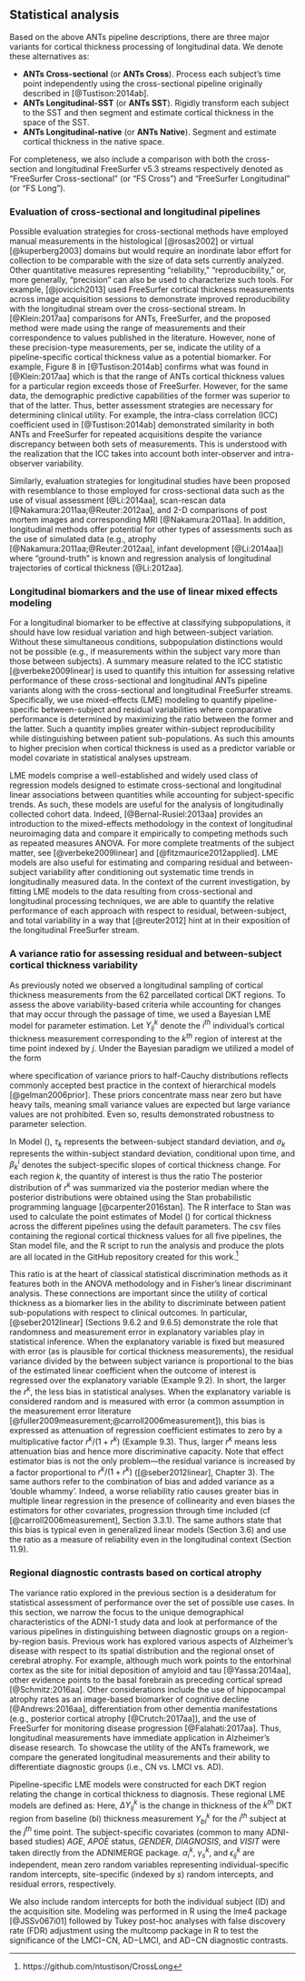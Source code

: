 
## Statistical analysis

Based on the above ANTs pipeline descriptions, there are three
major variants for cortical thickness processing of longitudinal data. We
denote these alternatives as:

* __ANTs Cross-sectional__ (or __ANTs Cross__). Process each subject's time point independently using the
  cross-sectional pipeline originally described in [@Tustison:2014ab].
* __ANTs Longitudinal-SST__ (or __ANTs SST__).  Rigidly transform each subject to the SST and then
   segment and estimate cortical thickness in the space of the SST.
* __ANTs Longitudinal-native__ (or __ANTs Native__).  Segment and estimate cortical thickness in the native space.

For completeness, we also include a comparison with both the cross-section and
longitudinal FreeSurfer v5.3 streams respectively denoted as "FreeSurfer Cross-sectional" (or
"FS Cross") and "FreeSurfer Longitudinal" (or "FS Long").

### Evaluation of cross-sectional and longitudinal pipelines

Possible evaluation strategies for cross-sectional methods have
employed manual measurements in the histological [@rosas2002] or virtual [@kuperberg2003]
domains but would require an inordinate labor effort for collection
to be comparable with the size of data sets currently analyzed.  Other quantitative measures
representing "reliability," "reproducibility," or, more generally, "precision"
can also be used to characterize such tools.  For example, [@jovicich2013]
used FreeSurfer cortical thickness measurements across image
acquisition sessions to demonstrate improved reproducibility with the longitudinal
stream over the cross-sectional stream.  In [@Klein:2017aa]
comparisons for ANTs, FreeSurfer, and the proposed method were made using
the range of measurements and their correspondence to values published in the
literature.  However, none of these precision-type measurements, per se,
indicate the utility of a pipeline-specific cortical thickness value as a potential biomarker.
For example, Figure 8 in [@Tustison:2014ab] confirms what was found in [@Klein:2017aa]
which is that the range of ANTs cortical thickness values for a particular region
exceeds those of FreeSurfer.  However, for the same data, the demographic predictive
capabilities of the former was superior to that of the latter.  Thus, better
assessment strategies are necessary for determining clinical utility.  For example,
the intra-class correlation (ICC) coefficient used
in [@Tustison:2014ab] demonstrated similarity in both ANTs and FreeSurfer
for repeated acquisitions despite the variance discrepancy between both sets of measurements.
This is understood with the realization that the ICC takes into account both inter-observer
and intra-observer variability.


Similarly, evaluation strategies for longitudinal studies have been proposed
with resemblance to those employed for cross-sectional data such as the
use of visual assessment [@Li:2014aa], scan-rescan data
[@Nakamura:2011aa;@Reuter:2012aa],
and 2-D comparisons of post mortem images and corresponding MRI
[@Nakamura:2011aa].
In addition, longitudinal methods offer potential for other types of assessments
such as the use of simulated data (e.g., atrophy
[@Nakamura:2011aa;@Reuter:2012aa], infant development
[@Li:2014aa]) where "ground-truth"
is known and
regression analysis of longitudinal trajectories of cortical
thickness [@Li:2012aa].

### Longitudinal biomarkers and the use of linear mixed effects modeling

For a longitudinal biomarker to be effective at classifying subpopulations,
it should have low residual variation and high between-subject variation.
Without these simultaneous conditions, subpopulation distinctions would not be possible (e.g., if
measurements within the subject vary more than those between subjects).
A summary measure related to the ICC statistic [@verbeke2009linear]
is used to quantify this intuition for assessing
relative performance of these
cross-sectional and longitudinal ANTs pipeline variants along with the
cross-sectional and longitudinal FreeSurfer streams. Specifically, we use \textcolor{blue}{linear}
mixed-effects (LME) modeling to quantify pipeline-specific between-subject
and residual variabilities where comparative
performance is determined by maximizing the ratio between the former
and the latter.  Such a quantity implies greater within-subject reproducibility
while distinguishing between patient sub-populations. As such this
amounts to higher precision when cortical thickness is used as a predictor
variable or model covariate in statistical analyses upstream.

LME models comprise a well-established and widely used class of regression models
designed to estimate cross-sectional and longitudinal linear associations between
quantities while accounting for subject-specific trends.  As such, these models
are useful for the analysis of longitudinally collected cohort data.
Indeed, [@Bernal-Rusiel:2013aa] provides an introduction to the mixed-effects methodology
in the context of longitudinal neuroimaging data and compare it empirically to
competing methods such as repeated measures ANOVA. For more complete treatments of
the subject matter, see [@verbeke2009linear] and [@fitzmaurice2012applied].
LME models are also useful for estimating and comparing residual and
between-subject variability after conditioning out systematic time trends in
longitudinally measured data.  In the context of the current investigation, by
fitting LME models to the data resulting from cross-sectional and longitudinal
processing techniques, we are able to quantify the relative performance of each approach
with respect to residual, between-subject, and total variability in a way that
[@reuter2012] hint at in their exposition of the longitudinal FreeSurfer stream.

### A variance ratio for assessing residual and between-subject cortical thickness variability

As previously noted we observed a longitudinal sampling of cortical thickness measurements
from the 62 parcellated cortical DKT regions.  To assess the above variability-based criteria
while accounting for changes that may occur through the passage of time, we used a
Bayesian LME model for parameter estimation.  Let $Y^k_{ij}$ denote the $i^{th}$
individual's cortical thickness measurement corresponding to the $k^{th}$ region of
interest at the time point indexed by $j$.  Under the Bayesian paradigm we utilized
a model of the form

\begin{gather}
\label{eq::lme1}
Y^k_{ij} \sim N(\alpha^k_i + \beta^k_i t,
\sigma_k^2) \\ \nonumber
\alpha^k_i \sim N(\alpha^k_0, \tau^2_k) \qquad
\beta^k_i \sim N(\beta^k_0, \rho^2_k) \\ \nonumber
\alpha^k_0, \beta^k_0 \sim N(0,10) \qquad
\sigma_k,  \tau_k, \rho_k \sim \mbox{Cauchy}^+ (0, 5)
\end{gather}

where specification of variance priors to half-Cauchy distributions reflects commonly accepted best
practice in the context of hierarchical models [@gelman2006prior].
These priors concentrate mass near zero but have heavy tails, meaning small variance
values are expected but large variance values are not prohibited.  Even so, results demonstrated
robustness to parameter selection.

In Model (\ref{eq::lme1}),
$\tau_k$ represents the between-subject standard deviation, and $\sigma_k$ represents
the within-subject standard deviation, conditional upon time, and
$\beta^i_k$ denotes the subject-specific slopes of cortical thickness change.
For each region $k$,
the quantity of interest is thus the ratio
\begin{equation}\label{eq::var_rat}
r^k = \frac{\tau_k}{\sigma_k}, \ k = 1, \dots, 62 \, .
\end{equation}
The posterior distribution of $r^k$ was summarized via the posterior
median where the posterior distributions were obtained using the Stan probabilistic
programming language [@carpenter2016stan].  The
R interface to Stan was used to calculate the point estimates of Model (\ref{eq::lme1})
for cortical thickness across the different pipelines using the default parameters.
The csv files containing the regional cortical thickness values for all five pipelines,
the Stan model file, and the R script to run the analysis and produce the plots
are all located in the GitHub repository created for this work.[^6]

[^6]: https://github.com/ntustison/CrossLong

This ratio is at the heart of classical statistical discrimination methods as it
features both in the ANOVA methodology and in Fisher's linear discriminant analysis.
These connections are important since the utility of cortical thickness as a biomarker
lies in the ability to discriminate between patient sub-populations with respect to
clinical outcomes.
In particular, [@seber2012linear]
(Sections 9.6.2 and 9.6.5) demonstrate the role that
randomness and measurement error in explanatory variables play in statistical inference.
When the explanatory variable is fixed but measured with error (as is plausible for
cortical thickness measurements), the residual variance divided by the between
subject variance is proportional to the bias of the estimated linear coefficient when
the outcome of interest is regressed over the explanatory variable (Example 9.2).  In
short, the larger the $r^k$, the less bias in statistical analyses.
When the explanatory variable is considered random and
is measured with error (a common assumption in the measurement error literature
[@fuller2009measurement;@carroll2006measurement]), this bias is
expressed as attenuation of regression coefficient estimates to zero by a multiplicative
factor $r^k/(1+r^k)$ (Example 9.3). Thus, larger $r^k$ means less attenuation bias
and hence more discriminative capacity.
Note that effect estimator bias is not the only problem---the residual variance is
increased by a factor proportional to $r^k/(1+r^k)$
([@seber2012linear], Chapter 3).  The same authors refer to the combination
of bias and added variance as a ‘double whammy’.
Indeed, a worse reliability ratio causes greater bias in multiple linear regression in the
presence of collinearity and even biases the estimators for other covariates, progression
through time included (cf [@carroll2006measurement], Section 3.3.1). The same authors state that this bias is
typical even in generalized linear models (Section 3.6) and use the ratio as a
measure of reliability even in the longitudinal context (Section 11.9).


### Regional diagnostic contrasts based on cortical atrophy

The variance ratio explored in the previous section is a
desideratum for statistical assessment of performance over the
set of possible use cases.  In this section, we narrow the focus to the
unique demographical characteristics of the ADNI-1 study data and look
at performance of the various pipelines in distinguishing between diagnostic
groups on a region-by-region basis.  Previous work has explored
various aspects of Alzheimer's disease with respect to its spatial distribution
and the regional onset of cerebral atrophy.  For example, although much
work points to the entorhinal cortex as the site for initial deposition of
amyloid and tau [@Yassa:2014aa], other evidence points to the
basal forebrain as preceding cortical spread [@Schmitz:2016aa].  Other
considerations include the use of hippocampal atrophy rates
as an image-based biomarker of cognitive decline [@Andrews:2016aa],
differentiation from other dementia manifestations (e.g., posterior cortical atrophy
[@Crutch:2017aa]),
and the use of FreeSurfer for monitoring disease progression [@Falahati:2017aa].
Thus, longitudinal measurements have immediate application in Alzheimer's disease
research.  To showcase the utility of the ANTs framework, we compare the
generated longitudinal measurements and their ability to differentiate diagnostic
groups (i.e., CN vs. LMCI vs. AD).

Pipeline-specific LME models were constructed for each DKT region
relating the change in cortical thickness to diagnosis.
These regional LME models are defined
as:
\begin{align}
\Delta Y^k_{ij} & = \beta_0 + Y_{i,bl}^k\, \beta_1 + AGE_{i,bl}\, \beta_2 + ICV_{i,bl}\, \beta_3 + APOE_i\, \beta_4 + GENDER_i \,\beta_5 \nonumber \\
           & + DIAGNOSIS_i\, \beta_6 + VISIT_{ij}\,\beta_7 + VISIT_{ij} \times DIAGNOSIS_i\,\beta_8  \nonumber \\
           &+ \alpha_i^k + \gamma_s^k + \epsilon_{ij}^k \, .
\end{align}
Here, $\Delta Y^k_{ij}$ is the change in thickness of the $k^{th}$ DKT region from
baseline (bl) thickness measurement $Y^k_{bl}$ for the $i^{th}$ subject at the
$j^{th}$ time point.   The subject-specific covariates (common to many ADNI-based
studies)
_AGE_, _APOE_ status, _GENDER_, _DIAGNOSIS_, and _VISIT_ were taken directly from
the ADNIMERGE package.  $\alpha_i^k$, $\gamma_s^k$, and $\epsilon_{ij}^k$  are
independent, mean zero random variables representing individual-specific random
intercepts, site-specific (indexed by $s$) random intercepts, and residual errors,
respectively.

  We also include random
intercepts for both the individual subject (ID) and the acquisition site.
Modeling was performed in R using the lme4 package [@JSSv067i01] followed
by Tukey post-hoc analyses with false discovery rate (FDR) adjustment using the
multcomp package in R to test
the significance of the LMCI$-$CN, AD$-$LMCI, and AD$-$CN diagnostic contrasts.
